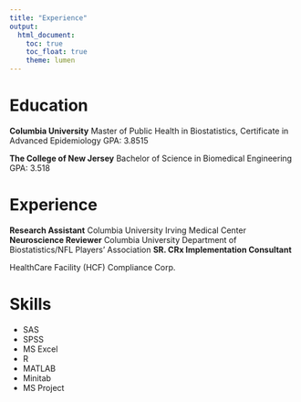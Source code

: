 ```yaml
---
title: "Experience"
output: 
  html_document:
    toc: true
    toc_float: true
    theme: lumen
---
```


# Education
**Columbia University**
Master of Public Health in Biostatistics, Certificate in Advanced Epidemiology
GPA: 3.8515

**The College of New Jersey**
Bachelor of Science in Biomedical Engineering
GPA: 3.518

# Experience
**Research Assistant** </div>
Columbia University Irving Medical Center </div>

**Neuroscience Reviewer** </div>
Columbia University Department of Biostatistics/NFL Players' Association </div>

**SR. CRx Implementation Consultant** </div>
HealthCare Facility (HCF) Compliance Corp.

# Skills
- SAS
- SPSS
- MS Excel
- R
- MATLAB
- Minitab
- MS Project




